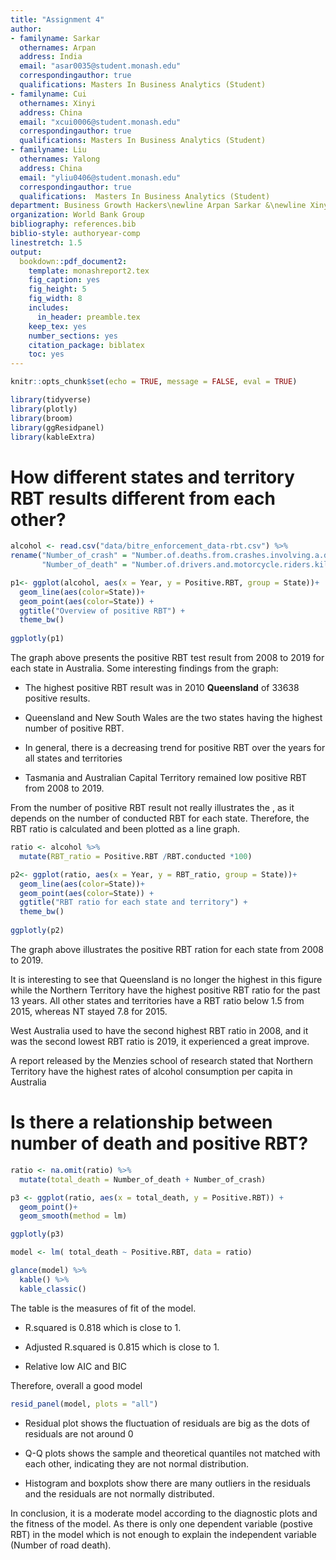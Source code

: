 ```yaml
---
title: "Assignment 4"
author:
- familyname: Sarkar
  othernames: Arpan
  address: India
  email: "asar0035@student.monash.edu"
  correspondingauthor: true
  qualifications: Masters In Business Analytics (Student) 
- familyname: Cui
  othernames: Xinyi
  address: China
  email: "xcui0006@student.monash.edu"
  correspondingauthor: true
  qualifications: Masters In Business Analytics (Student) 
- familyname: Liu
  othernames: Yalong
  address: China
  email: "yliu0406@student.monash.edu"
  correspondingauthor: true
  qualifications:  Masters In Business Analytics (Student)
department: Business Growth Hackers\newline Arpan Sarkar &\newline Xinyi Cui &\newline Yalong Liu
organization: World Bank Group
bibliography: references.bib
biblio-style: authoryear-comp
linestretch: 1.5
output:
  bookdown::pdf_document2:
    template: monashreport2.tex
    fig_caption: yes
    fig_height: 5
    fig_width: 8
    includes:
      in_header: preamble.tex
    keep_tex: yes
    number_sections: yes
    citation_package: biblatex
    toc: yes
---
```


```r
knitr::opts_chunk$set(echo = TRUE, message = FALSE, eval = TRUE)
```

```r
library(tidyverse)
library(plotly)
library(broom)
library(ggResidpanel)
library(kableExtra)
```

# How different states and territory RBT results different from each other?



```r
alcohol <- read.csv("data/bitre_enforcement_data-rbt.csv") %>% 
rename("Number_of_crash" = "Number.of.deaths.from.crashes.involving.a.driver.or.motorcycle.rider.with.a.blood.alcohol.concentration..BAC..above.the.legal.limit",
       "Number_of_death" = "Number.of.drivers.and.motorcycle.riders.killed.with.a.blood.alcohol.concentration..BAC..above.the.legal.limit")
```

```r
p1<- ggplot(alcohol, aes(x = Year, y = Positive.RBT, group = State))+
  geom_line(aes(color=State))+
  geom_point(aes(color=State)) +
  ggtitle("Overview of positive RBT") +
  theme_bw()
  
ggplotly(p1)
```

The graph above presents the positive RBT test result from 2008 to 2019 for each state in Australia. 
Some interesting findings from the graph:

- The highest positive RBT result was in 2010 **Queensland** of 33638 positive results. 

- Queensland and New South Wales are the two states having the highest number of positive RBT.

- In general, there is a decreasing trend for positive RBT over the years for all states and territories

- Tasmania and Australian Capital Territory remained low positive RBT from 2008 to 2019.



From the number of positive RBT result not really illustrates the , as it depends on the number of conducted RBT for each state. Therefore, the RBT ratio is calculated and been plotted as a line graph.
```r
ratio <- alcohol %>% 
  mutate(RBT_ratio = Positive.RBT /RBT.conducted *100)  

p2<- ggplot(ratio, aes(x = Year, y = RBT_ratio, group = State))+
  geom_line(aes(color=State))+
  geom_point(aes(color=State)) +
  ggtitle("RBT ratio for each state and territory") +
  theme_bw()
  
ggplotly(p2)
```
The graph above illustrates the positive RBT ration for each state from 2008 to 2019.

It is interesting to see that Queensland is no longer the highest in this figure while the Northern Territory have the highest positive RBT ratio for the past 13 years. All other states and territories have a RBT ratio below 1.5 from 2015, whereas NT stayed 7.8 for 2015.

West Australia used to have the second highest RBT ratio in 2008, and it was the second lowest RBT ratio is 2019, it experienced a great improve.

A report released by the Menzies school of research stated that Northern Territory have the highest rates of alcohol consumption per capita in Australia


# Is there a relationship between number of death and positive RBT?
```r
ratio <- na.omit(ratio) %>% 
  mutate(total_death = Number_of_death + Number_of_crash)

p3 <- ggplot(ratio, aes(x = total_death, y = Positive.RBT)) +
  geom_point()+
  geom_smooth(method = lm)

ggplotly(p3)
```

```r
model <- lm( total_death ~ Positive.RBT, data = ratio)

glance(model) %>% 
  kable() %>% 
  kable_classic()
```
The table is the measures of fit of the model. 

- R.squared is 0.818 which is close to 1.

- Adjusted R.squared is 0.815 which is close to 1.

- Relative low AIC and BIC

Therefore, overall a good model

```r
resid_panel(model, plots = "all")
```

- Residual plot shows the fluctuation of residuals are big as the dots of residuals are not around 0

- Q-Q plots shows the sample and theoretical quantiles not matched with each other, indicating they are not normal distribution. 

- Histogram and boxplots show there are many outliers in the residuals and the residuals are not normally distributed.



In conclusion, it is a moderate model according to the diagnostic plots and the fitness of the model. As there is only one dependent variable (postive RBT) in the model which is not enough to explain the independent variable (Number of road death).

